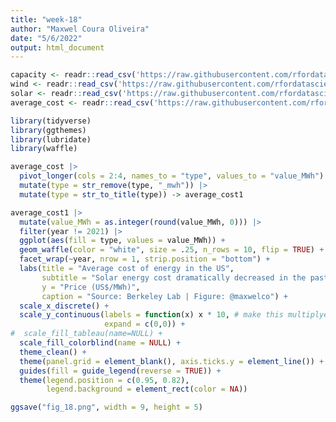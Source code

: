 ```yaml
---
title: "week-18"
author: "Maxwel Coura Oliveira"
date: "5/6/2022"
output: html_document
---
```


```r
capacity <- readr::read_csv('https://raw.githubusercontent.com/rfordatascience/tidytuesday/master/data/2022/2022-05-03/capacity.csv')
wind <- readr::read_csv('https://raw.githubusercontent.com/rfordatascience/tidytuesday/master/data/2022/2022-05-03/wind.csv')
solar <- readr::read_csv('https://raw.githubusercontent.com/rfordatascience/tidytuesday/master/data/2022/2022-05-03/solar.csv')
average_cost <- readr::read_csv('https://raw.githubusercontent.com/rfordatascience/tidytuesday/master/data/2022/2022-05-03/average_cost.csv')
```

```r
library(tidyverse)
library(ggthemes)
library(lubridate)
library(waffle)
```


```r
average_cost |> 
  pivot_longer(cols = 2:4, names_to = "type", values_to = "value_MWh") |> 
  mutate(type = str_remove(type, "_mwh")) |> 
  mutate(type = str_to_title(type)) -> average_cost1
```






```r
average_cost1 |> 
  mutate(value_MWh = as.integer(round(value_MWh, 0))) |> 
  filter(year != 2021) |> 
  ggplot(aes(fill = type, values = value_MWh)) +
  geom_waffle(color = "white", size = .25, n_rows = 10, flip = TRUE) +
  facet_wrap(~year, nrow = 1, strip.position = "bottom") +
  labs(title = "Average cost of energy in the US", 
       subtitle = "Solar energy cost dramatically decreased in the past decade",
       y = "Price (US$/MWh)",
       caption = "Source: Berkeley Lab | Figure: @maxwelco") +
  scale_x_discrete() + 
  scale_y_continuous(labels = function(x) x * 10, # make this multiplyer the same as n_rows
                     expand = c(0,0)) +
#  scale_fill_tableau(name=NULL) +
  scale_fill_colorblind(name = NULL) +
  theme_clean() +
  theme(panel.grid = element_blank(), axis.ticks.y = element_line()) +
  guides(fill = guide_legend(reverse = TRUE)) +
  theme(legend.position = c(0.95, 0.82),
        legend.background = element_rect(color = NA))

ggsave("fig_18.png", width = 9, height = 5)
```












